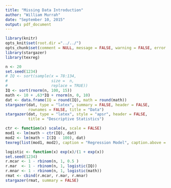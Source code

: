 ```yaml
---
title: "Missing Data Introduction"
author: "William Murrah"
date: "September 10, 2015"
output: pdf_document
---
```


```r
library(knitr)
opts_knit$set(root.dir ="../../")
opts_chunk$set(comment = NULL, message = FALSE, warning = FALSE, error = FALSE )
library(stargazer)
library(texreg)
```

```r
n <- 20
set.seed(1234)
# IQ <- sort(sample(x = 78:134,
#                   size =  n, 
#                   replace = TRUE))
IQ <- sort(rnorm(n, 100, 15))
math <- 10 + .63*IQ + rnorm(n, 0, 10)
dat <- data.frame(IQ = round(IQ), math = round(math))
stargazer(dat, type = "latex", summary = FALSE, header = FALSE, 
          rownames = FALSE, title = "Data")
stargazer(dat, type = "latex", style = "apsr", header = FALSE, 
          title = "Descriptive Statistics")
```


```r
ctr <- function(x) scale(x, scale = FALSE)
mod1 <- lm(math ~ ctr(IQ), dat)
mod2 <- lm(math ~ I(IQ - 100), dat)
texreg(list(mod1, mod2), caption = "Regression Model", caption.above = TRUE, custom.model.names = c("math", "math"))
```


```r
logistic <- function(x) exp(x)/(1 + exp(x))
set.seed(1234)
r.mcar <- 1 - rbinom(n, 1, 0.5 )
r.mar  <- 1 - rbinom(n, 1, logistic(IQ))
r.mnar <- 1 - rbinom(n, 1, logistic(math))
rmat <- cbind(r.mcar, r.mar, r.mnar)
stargazer(rmat, summary = FALSE)
```

